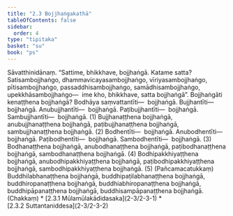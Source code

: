 ```yaml
---
title: "2.3 Bojjhaṅgakathā"
tableOfContents: false
sidebar:
  order: 4
type: "tipitaka"
basket: "su"
book: "ps"
---
```



<DynamicBreadcrumb />

<Division number="17" book="ps">

<Paragraph number="1416" book="ps">
Sāvatthinidānaṃ. “Sattime, bhikkhave, bojjhaṅgā. Katame satta? Satisambojjhaṅgo, dhammavicayasambojjhaṅgo, vīriyasambojjhaṅgo, pītisambojjhaṅgo, passaddhisambojjhaṅgo, samādhisambojjhaṅgo, upekkhāsambojjhaṅgo—  ime kho, bhikkhave, satta bojjhaṅgā”.


</Paragraph>

<Paragraph number="1417" book="ps">
<Emphasis>Bojjhaṅgā</Emphasis>ti kenaṭṭhena bojjhaṅgā? Bodhāya saṃvattantīti—  bojjhaṅgā. Bujjhantīti—  bojjhaṅgā. Anubujjhantīti—  bojjhaṅgā. Paṭibujjhantīti—  bojjhaṅgā. Sambujjhantīti—  bojjhaṅgā. (1)


</Paragraph>

<Paragraph number="1418" book="ps">
Bujjhanaṭṭhena bojjhaṅgā, anubujjhanaṭṭhena bojjhaṅgā, paṭibujjhanaṭṭhena bojjhaṅgā, sambujjhanaṭṭhena bojjhaṅgā. (2)


</Paragraph>

<Paragraph number="1419" book="ps">
Bodhentīti—  bojjhaṅgā. Anubodhentīti—  bojjhaṅgā. Paṭibodhentīti—  bojjhaṅgā. Sambodhentīti—  bojjhaṅgā. (3)


</Paragraph>

<Paragraph number="1420" book="ps">
Bodhanaṭṭhena bojjhaṅgā, anubodhanaṭṭhena bojjhaṅgā, paṭibodhanaṭṭhena bojjhaṅgā, sambodhanaṭṭhena bojjhaṅgā. (4)


</Paragraph>

<Paragraph number="1421" book="ps">
Bodhipakkhiyaṭṭhena bojjhaṅgā, anubodhipakkhiyaṭṭhena bojjhaṅgā, paṭibodhipakkhiyaṭṭhena bojjhaṅgā, sambodhipakkhiyaṭṭhena bojjhaṅgā. (5) (Pañcamacatukkaṃ)


</Paragraph>

<Paragraph number="1422" book="ps">
Buddhilabhanaṭṭhena bojjhaṅgā, buddhipaṭilabhanaṭṭhena bojjhaṅgā, buddhiropanaṭṭhena bojjhaṅgā, buddhiabhiropanaṭṭhena bojjhaṅgā, buddhipāpanaṭṭhena bojjhaṅgā, buddhisampāpanaṭṭhena bojjhaṅgā. (Chakkaṃ)

</Paragraph>
</Division>

<TableOfContents book="ps" section="2.3">
* [2.3.1 Mūlamūlakādidasaka](2-3/2-3-1)
* [2.3.2 Suttantaniddesa](2-3/2-3-2)
</TableOfContents>
